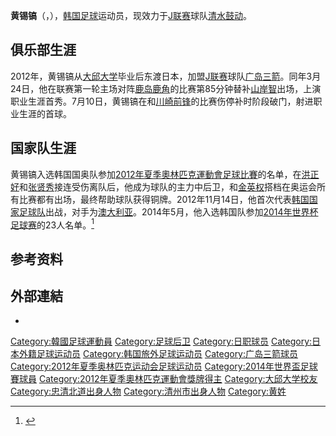 {{Infobox football biography
|name= 黄锡镐<br>황석호
|fullname= 황석호<br>Hwang Seok-ho
|image=[[File:Hwang_Seok-Ho_2013.09.06.jpg|200px]]
|birth_date={{birth date and age|1989|6|27}}
|birth_place=[[韩国|韩国]][[忠清北道|忠清北道]][[清州市|清州市]]
|height={{height|m=1.82}}
|position=[[后卫_(足球)#中后卫|中后卫]] / [[后卫_(足球)#边后卫|边后卫]]
|currentclub=[[天津泰达|天津泰达]]
|clubnumber=14
|youthyears1=2008–2011
|youthclubs1=[[大邱大学|大邱大学]]
|years1=2012–2014
|clubs1=[[廣島三箭|廣島三箭]]
|caps1=56
|goals1=3
|years2=2015–2016
|clubs2=[[鹿島鹿角|鹿島鹿角]]
|caps2=24
|goals2=0
|years3=2017
|clubs3=[[天津泰达|天津泰达]]
|caps3=1
|goals3=0
|years4=2018–
|clubs4=[[清水鼓动|清水鼓动]]
|caps4=
|goals4=
|nationalyears1 = 2011–2012
|nationalyears2 = 2012–
|nationalteam1 = [[韩国23岁以下国家足球队|韩国U-23]] 
|nationalteam2 = [[韩国国家足球队|韩国]]
|nationalcaps1= 8
|nationalcaps2= 4
|nationalgoals1 = 0
|nationalgoals2 = 0
| pcupdate       = 2016年11月
| ntupdate       = 2014年5月19日
| medaltemplates = {{MedalCountry|{{flagicon|KOR}} [[韩国|韩国]]}}
{{MedalSport|男子[[足球|足球]]}}
{{MedalCompetition|[[奧林匹克運動會|奧林匹克運動會]]}}
{{MedalBronze | [[2012年夏季奧林匹克運動會|2012年倫敦]] | [[2012年夏季奧林匹克運動會足球比賽|團隊]]}}
}}
{{Infobox Korean name| hangul = 황석호| hanja = 黃錫鎬| rr = Hwang Seokho| mr = Hwang Sŏkho}}

'''黄锡镐'''（{{lang|ko|황석호}}，{{bd|1989年|6月27日|||catIdx=Hwang, Seok-ho}}），[[韩国|韩国]][[足球|足球]]运动员，现效力于[[J联赛|J联赛]]球队[[清水鼓动|清水鼓动]]。

==俱乐部生涯==
2012年，黄锡镐从[[大邱大学|大邱大学]]毕业后东渡日本，加盟[[日本职业足球联赛|J联赛]]球队[[广岛三箭|广岛三箭]]。同年3月24日，他在联赛第一轮主场对阵[[鹿岛鹿角|鹿岛鹿角]]的比赛第85分钟替补[[山岸智|山岸智]]出场，上演职业生涯首秀。7月10日，黄锡镐在和[[川崎前锋|川崎前锋]]的比赛伤停补时阶段破门，射进职业生涯的首球。

==国家队生涯==
黄锡镐入选韩国国奥队参加[[2012年夏季奧林匹克運動會足球比賽|2012年夏季奧林匹克運動會足球比賽]]的名单，在[[洪正好|洪正好]]和[[张贤秀|张贤秀]]接连受伤离队后，他成为球队的主力中后卫，和[[金英权|金英权]]搭档在奥运会所有比赛都有出场，最终帮助球队获得铜牌。2012年11月14日，他首次代表[[韩国国家足球队|韩国国家足球队]]出战，对手为[[澳洲国家足球队|澳大利亚]]。2014年5月，他入选韩国队参加[[2014年世界杯足球赛|2014年世界杯足球赛]]的23人名单。<ref>{{Cite web |url=http://sports.sohu.com/20140508/n399296210.shtml |title=韩国世界杯23人名单：中超3将 前枪手锋煞领衔 |accessdate=2014-05-19 |archive-date=2014-05-18 |archive-url=https://web.archive.org/web/20140518190537/http://sports.sohu.com/20140508/n399296210.shtml |dead-url=no }}</ref>	

==参考资料==
{{reflist}}

==外部連結==
* {{Instagram|seok_ho14}}

{{2012年奧運會男子足球韓國參賽名單}}
{{2014年世界盃足球賽南韓參賽名單}}
{{2017年中超分类名单天津泰达}}

{{DEFAULTSORT:Hwang, Seok-ho}}
[[Category:韓國足球運動員|Category:韓國足球運動員]]
[[Category:足球后卫|Category:足球后卫]]
[[Category:日职球员|Category:日职球员]]
[[Category:日本外籍足球运动员|Category:日本外籍足球运动员]]
[[Category:韩国旅外足球运动员|Category:韩国旅外足球运动员]]
[[Category:广岛三箭球员|Category:广岛三箭球员]]
[[Category:2012年夏季奥林匹克运动会足球运动员|Category:2012年夏季奥林匹克运动会足球运动员]]
[[Category:2014年世界盃足球賽球員|Category:2014年世界盃足球賽球員]]
[[Category:2012年夏季奧林匹克運動會獎牌得主|Category:2012年夏季奧林匹克運動會獎牌得主]]
[[Category:大邱大学校友|Category:大邱大学校友]]
[[Category:忠清北道出身人物|Category:忠清北道出身人物]]
[[Category:清州市出身人物|Category:清州市出身人物]]
[[Category:黄姓|Category:黄姓]]